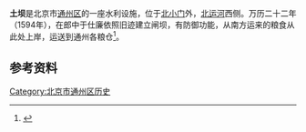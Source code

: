 {{coord|39.90947154|N|116.6711|E|type:landmark|display=title}}
'''土坝'''是北京市[[通州区_(北京市)|通州区]]的一座水利设施，位于[[北小門_(順天府通州)|北小门]]外，[[北运河|北运河]]西侧。万历二十二年（1594年），在郎中于仕廉依照旧迹建立闸坝，有防御功能，从南方运来的粮食从此处上岸，运送到通州各粮仓<ref name="北京市通县地名志">{{cite book |author1=通县地名志编辑委员会 |editor=通县地名志编辑委员会 |title=北京市通县地名志 |date=1992-09 |publisher=北京出版社 |location=北京 |isbn=7-200-01818-X |page=42}}</ref>。

{{通州城池圖}}
==参考资料==

<references />

{{五閘二壩}}
{{京通石道}}
[[Category:北京市通州区历史|Category:北京市通州区历史]]